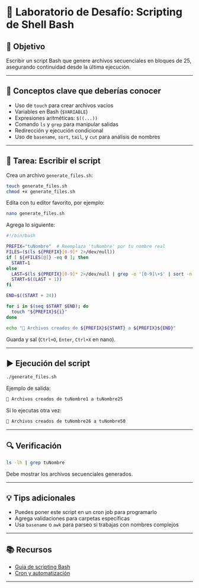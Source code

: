 # 🚀 Laboratorio de Desafío: Scripting de Shell Bash

## 🎯 Objetivo

Escribir un script Bash que genere archivos secuenciales en bloques de 25, asegurando continuidad desde la última ejecución.

---

## 🧠 Conceptos clave que deberías conocer

- Uso de `touch` para crear archivos vacíos
- Variables en Bash (`$VARIABLE`)
- Expresiones aritméticas: `$((...))`
- Comando `ls` y `grep` para manipular salidas
- Redirección y ejecución condicional
- Uso de `basename`, `sort`, `tail`, y `cut` para análisis de nombres

---

## 📝 Tarea: Escribir el script

Crea un archivo `generate_files.sh`:

```bash
touch generate_files.sh
chmod +x generate_files.sh
```

Edita con tu editor favorito, por ejemplo:

```bash
nano generate_files.sh
```

Agrega lo siguiente:

```bash
#!/bin/bash

PREFIX="tuNombre"  # Reemplaza 'tuNombre' por tu nombre real
FILES=($(ls ${PREFIX}[0-9]* 2>/dev/null))
if [ ${#FILES[@]} -eq 0 ]; then
  START=1
else
  LAST=$(ls ${PREFIX}[0-9]* 2>/dev/null | grep -o '[0-9]\+$' | sort -n | tail -1)
  START=$((LAST + 1))
fi

END=$((START + 24))

for i in $(seq $START $END); do
  touch "${PREFIX}${i}"
done

echo "📁 Archivos creados de ${PREFIX}${START} a ${PREFIX}${END}"
```

Guarda y sal (`Ctrl+O`, `Enter`, `Ctrl+X` en nano).

---

## ▶️ Ejecución del script

```bash
./generate_files.sh
```

Ejemplo de salida:

```bash
📁 Archivos creados de tuNombre1 a tuNombre25
```

Si lo ejecutas otra vez:

```bash
📁 Archivos creados de tuNombre26 a tuNombre50
```

---

## 🔍 Verificación

```bash
ls -lh | grep tuNombre
```

Debe mostrar los archivos secuenciales generados.

---

## 💡 Tips adicionales

- Puedes poner este script en un cron job para programarlo
- Agrega validaciones para carpetas específicas
- Usa `basename` o `awk` para parseo si trabajas con nombres complejos

---

## 📚 Recursos

- [Guía de scripting Bash](https://tldp.org/LDP/Bash-Beginners-Guide/html/)
- [Cron y automatización](https://opensource.com/article/19/9/getting-started-cron)

---